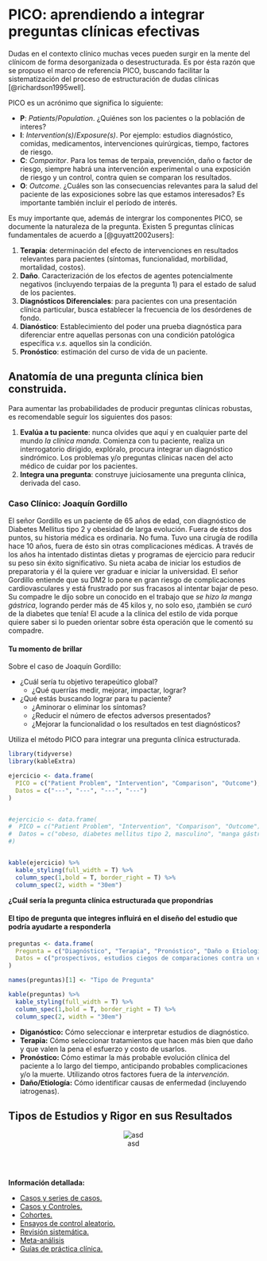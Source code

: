 # PICO: aprendiendo a integrar preguntas clínicas efectivas {#pico}

Dudas en el contexto clínico muchas veces pueden surgir en la mente del clínicom de forma desorganizada o desestructurada. Es por ésta razón que se propuso el marco de referencia PICO, buscando facilitar la sistematización del proceso de estructuración de dudas clínicas [@richardson1995well].

PICO es un acrónimo que significa lo siguiente:

   - **P**: *Patients*/*Population*. ¿Quiénes son los pacientes o la población de interes?
   - **I**: *Intervention(s)*/*Exposure(s)*. Por ejemplo: estudios diagnóstico, comidas, medicamentos, intervenciones quirúrgicas, tiempo, factores de riesgo.
   - **C**: *Comparitor*. Para los temas de terpaia, prevención, daño o factor de riesgo, siempre habrá una intervención experimental o una exposición de riesgo y un control, contra quien se comparan los resultados.
   - **O**: *Outcome*. ¿Cuáles son las consecuencias relevantes para la salud del paciente de las exposiciones sobre las que estamos interesados? Es importante también incluir el período de interés.

Es muy importante que, además de intergrar los componentes PICO, se documente la naturaleza de la pregunta. Existen 5 preguntas clínicas fundamentales de acuerdo a [@guyatt2002users]:

  1. **Terapia**: determinación del efecto de intervenciones en resultados relevantes para pacientes (síntomas, funcionalidad, morbilidad, mortalidad, costos).
  1. **Daño**. Caracterización de los efectos de agentes potencialmente negativos (incluyendo terpaias de la pregunta 1) para el estado de salud de los pacientes.
  1. **Diagnósticos Diferenciales**: para pacientes con una presentación clínica particular, busca establecer la frecuencia de los desórdenes de fondo.
  1. **Dianóstico**: Establecimiento del poder una prueba diagnóstica para diferenciar entre aquellas personas con una condición patológica específica *v.s.* aquellos sin la condición.
  1. **Pronóstico**: estimación del curso de vida de un paciente.

## Anatomía de una pregunta clínica bien construida.

Para aumentar las probabilidades de producir preguntas clínicas robustas, es recomendable seguir los siguientes dos pasos:

  1. **Evalúa a tu paciente**: nunca olvides que aquí y en cualquier parte del mundo *la clínica manda*. Comienza con tu paciente, realiza un interrogatorio dirigido, explóralo, procura integrar un diagnóstico sindrómico. Los problemas y/o preguntas clínicas nacen del acto médico de cuidar por los pacientes.
  1. **Integra una pregunta**: construye juiciosamente una pregunta clínica, derivada del caso.

### Caso Clínico: Joaquín Gordillo

El señor Gordillo es un paciente de 65 años de edad, con diagnóstico de Diabetes Mellitus tipo 2 y obesidad de larga evolución. Fuera de éstos dos puntos, su historia médica es ordinaria. No fuma. Tuvo una cirugía de rodilla hace 10 años, fuera de ésto sin otras complicaciones médicas. A través de los años ha intentado distintas dietas y programas de ejercicio para reducir su peso sin éxito significativo. Su nieta acaba de iniciar los estudios de preparatoria y él la quiere ver graduar e iniciar la universidad. El señor Gordillo entiende que su DM2 lo pone en gran riesgo de complicaciones cardiovasculares y está frustrado por sus fracasos al intentar bajar de peso. Su compadre le dijo sobre un conocido en el trabajo que *se hizo la manga gástrica*, logrando perder más de 45 kilos y, no solo eso, ¡también se *curó* de la diabetes que tenía! El acude a la clínica del estilo de vida porque quiere saber si lo pueden orientar sobre ésta operación que le comentó su compadre.

#### Tu momento de brillar

Sobre el caso de Joaquín Gordillo:

  - ¿Cuál sería tu objetivo terapeútico global?
    - ¿Qué querrías medir, mejorar, impactar, lograr?
  - ¿Qué estás buscando lograr para tu paciente?
    - ¿Aminorar o eliminar los síntomas?
    - ¿Reducir el número de efectos adversos presentados?
    - ¿Mejorar la funcionalidad o los resultados en test diagnósticos?

Utiliza el método PICO para integrar una pregunta clínica estructurada.

```r
library(tidyverse)
library(kableExtra)

ejercicio <- data.frame(
  PICO = c("Patient Problem", "Intervention", "Comparison", "Outcome"),
  Datos = c("---", "---", "---", "---")
)


#ejercicio <- data.frame(
#  PICO = c("Patient Problem", "Intervention", "Comparison", "Outcome"),
#  Datos = c("obeso, diabetes mellitus tipo 2, masculino", "manga gástrica, bypass gástrico, cirugía bariátrica", "tratamiento médico convencional", "remisión de diabetes, pérdida de peso, mortalidad")
#)


kable(ejercicio) %>%
  kable_styling(full_width = T) %>%
  column_spec(1,bold = T, border_right = T) %>%
  column_spec(2, width = "30em")
```

**¿Cuál sería la pregunta clínica estructurada que propondrías**

<!---
**En pacientes con Diabetes Mellitus Tipo 2 y obesidad: ¿Es la cirugía bariátrica más efectiva que el tratamiento médico convencional, para elevar la probabilidad de remisión de la diabetes?**
--->

#### El tipo de pregunta que integres influirá en el diseño del estudio que podría ayudarte a responderla

```r
preguntas <- data.frame(
  Pregunta = c("Diagnóstico", "Terapia", "Pronóstico", "Daño o Etiología"),
  Datos = c("prospectivos, estudios ciegos de comparaciones contra un estándar de oro, transversales", "ensayo de control aleatorio > cohortes", "cohortes > casos y controles > series de casos", "cohorte, casos y controles, series de casos")
)

names(preguntas)[1] <- "Tipo de Pregunta"

kable(preguntas) %>%
  kable_styling(full_width = T) %>%
  column_spec(1,bold = T, border_right = T) %>%
  column_spec(2, width = "30em")

```


  - **Diganóstico:** Cómo seleccionar e interpretar estudios de diagnóstico.
  - **Terapia:** Cómo seleccionar tratamientos que hacen más bien que daño y que valen la pena el esfuerzo y costo de usarlos.
  - **Pronóstico:** Cómo estimar la más probable evolución clínica del paciente a lo largo del tiempo, anticipando probables complicaciones y/o la muerte. Utilizando otros factores fuera de la *intervención*.
  - **Daño/Etiología:** Cómo identificar causas de enfermedad (incluyendo iatrogenas).

## Tipos de Estudios y Rigor en sus Resultados

<center>
![asd](https://upload.wikimedia.org/wikipedia/commons/3/36/Research_design_and_evidence.svg)
</center>

 <br>
 <br>

**Información detallada:**

- [Casos y series de casos.](https://himmelfarb.gwu.edu/tutorials/studydesign101/casereports.cfm)
- [Casos y Controles.](https://himmelfarb.gwu.edu/tutorials/studydesign101/casecontrols.cfm)
- [Cohortes.](https://himmelfarb.gwu.edu/tutorials/studydesign101/cohorts.cfm)
- [Ensayos de control aleatorio.](https://himmelfarb.gwu.edu/tutorials/studydesign101/rcts.cfm)
- [Revisión sistemática.](https://himmelfarb.gwu.edu/tutorials/studydesign101/systematicreviews.cfm)
- [Meta-análisis](https://himmelfarb.gwu.edu/tutorials/studydesign101/metaanalyses.cfm)
- [Guías de práctica clínica.](https://himmelfarb.gwu.edu/tutorials/studydesign101/practiceguidelines.cfm)
